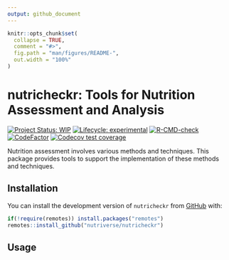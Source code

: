 ```yaml
---
output: github_document
---
```


<!-- README.md is generated from README.Rmd. Please edit that file -->

```r
knitr::opts_chunk$set(
  collapse = TRUE,
  comment = "#>",
  fig.path = "man/figures/README-",
  out.width = "100%"
)
```

# nutricheckr: Tools for Nutrition Assessment and Analysis

<!-- badges: start -->
[![Project Status: WIP](https://www.repostatus.org/badges/latest/wip.svg)](https://www.repostatus.org/#wip)
[![Lifecycle: experimental](https://img.shields.io/badge/lifecycle-experimental-orange.svg)](https://www.tidyverse.org/lifecycle/#experimental)
[![R-CMD-check](https://github.com/nutriverse/nutricheckr/workflows/R-CMD-check/badge.svg)](https://github.com/nutriverse/nutricheckr/actions)
[![CodeFactor](https://www.codefactor.io/repository/github/nutriverse/nutricheckr/badge)](https://www.codefactor.io/repository/github/nutriverse/nutricheckr)
[![Codecov test coverage](https://codecov.io/gh/nutriverse/nutricheckr/branch/master/graph/badge.svg)](https://codecov.io/gh/nutriverse/nutricheckr?branch=master)
<!-- badges: end -->

Nutrition assessment involves various methods and techniques. This package provides tools to support the implementation of these methods and techniques.

## Installation

You can install the development version of `nutricheckr` from [GitHub](https://github.com/nutriverse/nutricheckr) with:

```r
if(!require(remotes)) install.packages("remotes")
remotes::install_github("nutriverse/nutricheckr")
```

## Usage
